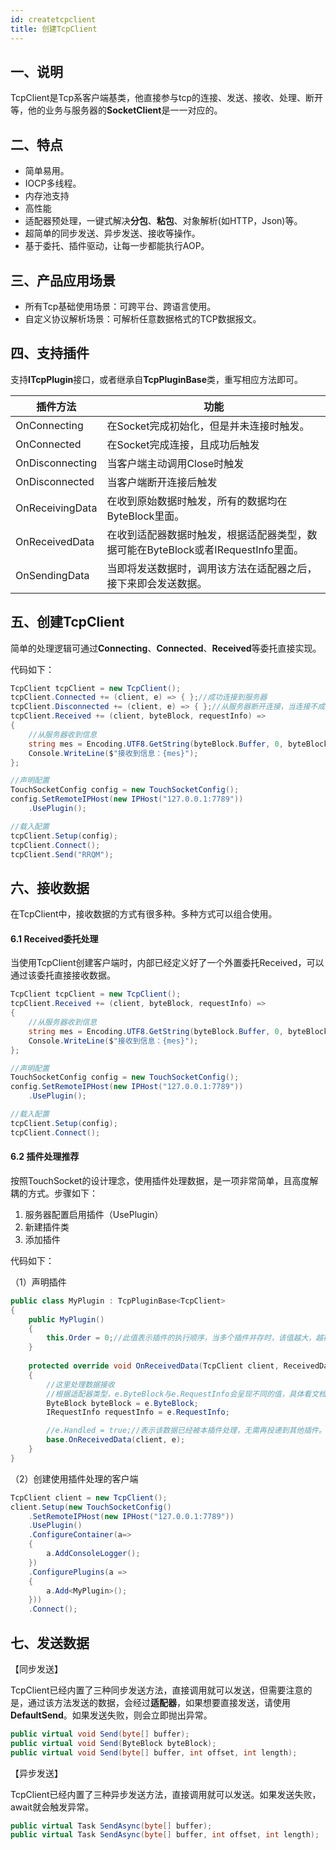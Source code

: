 ```yaml
---
id: createtcpclient
title: 创建TcpClient
---
```



## 一、说明

TcpClient是Tcp系客户端基类，他直接参与tcp的连接、发送、接收、处理、断开等，他的业务与服务器的**SocketClient**是一一对应的。

## 二、特点

- 简单易用。
- IOCP多线程。
- 内存池支持
- 高性能
- 适配器预处理，一键式解决**分包**、**粘包**、对象解析(如HTTP，Json)等。
- 超简单的同步发送、异步发送、接收等操作。
- 基于委托、插件驱动，让每一步都能执行AOP。

## 三、产品应用场景

- 所有Tcp基础使用场景：可跨平台、跨语言使用。
- 自定义协议解析场景：可解析任意数据格式的TCP数据报文。


## 四、支持插件

支持**ITcpPlugin**接口，或者继承自**TcpPluginBase**类，重写相应方法即可。

|  插件方法| 功能 |
| --- | --- |
| OnConnecting | 在Socket完成初始化，但是并未连接时触发。 |
| OnConnected | 在Socket完成连接，且成功后触发 |
| OnDisconnecting | 当客户端主动调用Close时触发 |
| OnDisconnected | 当客户端断开连接后触发 |
| OnReceivingData | 在收到原始数据时触发，所有的数据均在ByteBlock里面。 |
| OnReceivedData | 在收到适配器数据时触发，根据适配器类型，数据可能在ByteBlock或者IRequestInfo里面。 |
| OnSendingData | 当即将发送数据时，调用该方法在适配器之后，接下来即会发送数据。 |

## 五、创建TcpClient

简单的处理逻辑可通过**Connecting**、**Connected**、**Received**等委托直接实现。

代码如下：

```csharp
TcpClient tcpClient = new TcpClient();
tcpClient.Connected += (client, e) => { };//成功连接到服务器
tcpClient.Disconnected += (client, e) => { };//从服务器断开连接，当连接不成功时不会触发。
tcpClient.Received += (client, byteBlock, requestInfo) =>
{
    //从服务器收到信息
    string mes = Encoding.UTF8.GetString(byteBlock.Buffer, 0, byteBlock.Len);
    Console.WriteLine($"接收到信息：{mes}");
};

//声明配置
TouchSocketConfig config = new TouchSocketConfig();
config.SetRemoteIPHost(new IPHost("127.0.0.1:7789"))
    .UsePlugin();

//载入配置
tcpClient.Setup(config);
tcpClient.Connect();
tcpClient.Send("RRQM");
```

## 六、接收数据

在TcpClient中，接收数据的方式有很多种。多种方式可以组合使用。

#### 6.1 Received委托处理

当使用TcpClient创建客户端时，内部已经定义好了一个外置委托Received，可以通过该委托直接接收数据。

```csharp
TcpClient tcpClient = new TcpClient();
tcpClient.Received += (client, byteBlock, requestInfo) =>
{
    //从服务器收到信息
    string mes = Encoding.UTF8.GetString(byteBlock.Buffer, 0, byteBlock.Len);
    Console.WriteLine($"接收到信息：{mes}");
};

//声明配置
TouchSocketConfig config = new TouchSocketConfig();
config.SetRemoteIPHost(new IPHost("127.0.0.1:7789"))
    .UsePlugin();

//载入配置
tcpClient.Setup(config);
tcpClient.Connect();
```

#### 6.2 插件处理推荐

按照TouchSocket的设计理念，使用插件处理数据，是一项非常简单，且高度解耦的方式。步骤如下：

1. 服务器配置启用插件（UsePlugin）
2. 新建插件类
3. 添加插件

代码如下：

（1）声明插件

```csharp
public class MyPlugin : TcpPluginBase<TcpClient>
{
    public MyPlugin()
    {
        this.Order = 0;//此值表示插件的执行顺序，当多个插件并存时，该值越大，越在前执行。
    }
   
    protected override void OnReceivedData(TcpClient client, ReceivedDataEventArgs e)
    {
        //这里处理数据接收
        //根据适配器类型，e.ByteBlock与e.RequestInfo会呈现不同的值，具体看文档=》适配器部分。
        ByteBlock byteBlock = e.ByteBlock;
        IRequestInfo requestInfo = e.RequestInfo;

        //e.Handled = true;//表示该数据已经被本插件处理，无需再投递到其他插件。
        base.OnReceivedData(client, e);
    }
}
```

（2）创建使用插件处理的客户端

```csharp
TcpClient client = new TcpClient();
client.Setup(new TouchSocketConfig()
    .SetRemoteIPHost(new IPHost("127.0.0.1:7789"))
    .UsePlugin()
    .ConfigureContainer(a=>
    {
        a.AddConsoleLogger();
    })
    .ConfigurePlugins(a => 
    {
        a.Add<MyPlugin>();
    }))
    .Connect();
```

## 七、发送数据

【同步发送】

TcpClient已经内置了三种同步发送方法，直接调用就可以发送，但需要注意的是，通过该方法发送的数据，会经过**适配器**，如果想要直接发送，请使用**DefaultSend**。如果发送失败，则会立即抛出异常。

```csharp
public virtual void Send(byte[] buffer);
public virtual void Send(ByteBlock byteBlock);
public virtual void Send(byte[] buffer, int offset, int length);
```

【异步发送】

TcpClient已经内置了三种异步发送方法，直接调用就可以发送。如果发送失败，await就会触发异常。

```csharp
public virtual Task SendAsync(byte[] buffer);
public virtual Task SendAsync(byte[] buffer, int offset, int length);
```

